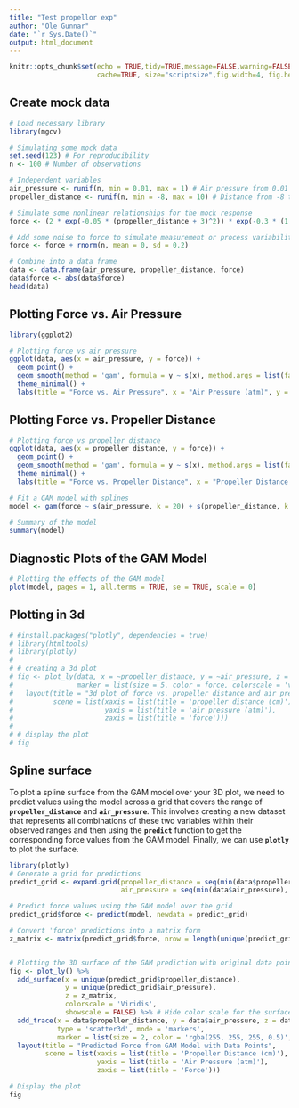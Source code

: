 ---
title: "Test propellor exp"
author: "Ole Gunnar"
date: "`r Sys.Date()`"
output: html_document
---

```{r setup, include=FALSE}
knitr::opts_chunk$set(echo = TRUE,tidy=TRUE,message=FALSE,warning=FALSE,strip.white=TRUE,prompt=FALSE,
                      cache=TRUE, size="scriptsize",fig.width=4, fig.height=3,fig.align = "center")
```

## Create mock data

```{r}
# Load necessary library
library(mgcv)

# Simulating some mock data
set.seed(123) # For reproducibility
n <- 100 # Number of observations

# Independent variables
air_pressure <- runif(n, min = 0.01, max = 1) # Air pressure from 0.01 to 1 atm
propeller_distance <- runif(n, min = -8, max = 10) # Distance from -8 to +10

# Simulate some nonlinear relationships for the mock response
force <- (2 * exp(-0.05 * (propeller_distance + 3)^2)) * exp(-0.3 * (1 - air_pressure))

# Add some noise to force to simulate measurement or process variability
force <- force + rnorm(n, mean = 0, sd = 0.2)

# Combine into a data frame
data <- data.frame(air_pressure, propeller_distance, force)
data$force <- abs(data$force)
head(data)
```

## Plotting Force vs. Air Pressure

```{r}
library(ggplot2)

# Plotting force vs air pressure
ggplot(data, aes(x = air_pressure, y = force)) +
  geom_point() +
  geom_smooth(method = 'gam', formula = y ~ s(x), method.args = list(family = "gaussian")) +
  theme_minimal() +
  labs(title = "Force vs. Air Pressure", x = "Air Pressure (atm)", y = "Force")

```

## Plotting Force vs. Propeller Distance

```{r}
# Plotting force vs propeller distance
ggplot(data, aes(x = propeller_distance, y = force)) +
  geom_point() +
  geom_smooth(method = 'gam', formula = y ~ s(x), method.args = list(family = "gaussian")) +
  theme_minimal() +
  labs(title = "Force vs. Propeller Distance", x = "Propeller Distance (cm)", y = "Force")

```

```{r}
# Fit a GAM model with splines
model <- gam(force ~ s(air_pressure, k = 20) + s(propeller_distance, k = 20), data = data)

# Summary of the model
summary(model)
```

## Diagnostic Plots of the GAM Model

```{r}
# Plotting the effects of the GAM model
plot(model, pages = 1, all.terms = TRUE, se = TRUE, scale = 0)

```

## Plotting in 3d

```{r}
# #install.packages("plotly", dependencies = true)
# library(htmltools)
# library(plotly)
# 
# # creating a 3d plot
# fig <- plot_ly(data, x = ~propeller_distance, y = ~air_pressure, z = ~force, type = 'scatter3d', mode = 'markers',
#                marker = list(size = 5, color = force, colorscale = 'viridis', opacity = 0.8)) %>%
#   layout(title = "3d plot of force vs. propeller distance and air pressure",
#          scene = list(xaxis = list(title = 'propeller distance (cm)'),
#                       yaxis = list(title = 'air pressure (atm)'),
#                       zaxis = list(title = 'force')))
# 
# # display the plot
# fig


```

## Spline surface

To plot a spline surface from the GAM model over your 3D plot, we need to predict values using the model across a grid that covers the range of **`propeller_distance`** and **`air_pressure`**. This involves creating a new dataset that represents all combinations of these two variables within their observed ranges and then using the **`predict`** function to get the corresponding force values from the GAM model. Finally, we can use **`plotly`** to plot the surface.

```{r}
library(plotly)
# Generate a grid for predictions
predict_grid <- expand.grid(propeller_distance = seq(min(data$propeller_distance), max(data$propeller_distance), length = 50),
                            air_pressure = seq(min(data$air_pressure), max(data$air_pressure), length = 50))

# Predict force values using the GAM model over the grid
predict_grid$force <- predict(model, newdata = predict_grid)

# Convert 'force' predictions into a matrix form
z_matrix <- matrix(predict_grid$force, nrow = length(unique(predict_grid$propeller_distance)), byrow = TRUE)


# Plotting the 3D surface of the GAM prediction with original data points
fig <- plot_ly() %>%
  add_surface(x = unique(predict_grid$propeller_distance), 
              y = unique(predict_grid$air_pressure), 
              z = z_matrix, 
              colorscale = 'Viridis', 
              showscale = FALSE) %>% # Hide color scale for the surface
  add_trace(x = data$propeller_distance, y = data$air_pressure, z = data$force, 
            type = 'scatter3d', mode = 'markers', 
            marker = list(size = 2, color = 'rgba(255, 255, 255, 0.5)', line = list(color = 'black', width = 0.5))) %>%
  layout(title = "Predicted Force from GAM Model with Data Points",
         scene = list(xaxis = list(title = 'Propeller Distance (cm)'),
                      yaxis = list(title = 'Air Pressure (atm)'),
                      zaxis = list(title = 'Force')))

# Display the plot
fig

```
